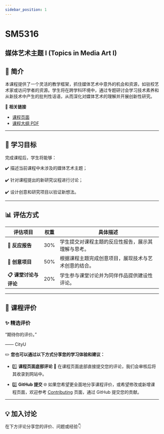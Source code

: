 ```yaml
---
sidebar_position: 1
---
```


# SM5316
## 媒体艺术主题 I (Topics in Media Art I)

## **📘 简介**
本课程提供了一个灵活的教学框架，抓住媒体艺术中意外的机会和资源，如驻校艺术家或访问学者的资源。学生将在跨学科环境中，通过专题研讨会学习技术素养和从新技术中产生的批判性话语，从而深化对媒体艺术的理解并开展创新性研究。

🔗 **相关链接**
- [课程页面](https://www.cityu.edu.hk/catalogue/pg/202526/course/SM5316.htm)
- [课程大纲 PDF](https://www.cityu.edu.hk/catalogue/pg/202526/course/SM5316.pdf)

---

## **🎯 学习目标**

完成课程后，学生将能够：

✔️ 描述当前课程中未涉及的媒体艺术主题；

✔️ 针对课程提出的新研究议程进行讨论；

✔️ 设计创意和研究项目以验证新想法。

---

## **📊 评估方式**

| **评估项目**          | **权重** | **具体描述**                                                                                       |
|----------------------|---------|---------------------------------------------------------------------------------------------------|
| **📂 反应报告**       | 30%      | 学生提交对课程主题的反应性报告，展示其理解与思考。                                                      |
| **📂 创意项目**       | 50%      | 根据课程主题完成创意项目，展现技术与艺术创意的结合。                                                    |
| **📋 课堂讨论与评论**   | 20%      | 学生参与课堂讨论并为同伴作品提供建设性评论。                                                           |

---

## **💬 课程评价**

### ✨ **精选评价**
<div className={commentStyles.commentBox}>
    <p className={commentStyles.commentText}>
        “期待你的评价。”
    </p>
    <p className={commentStyles.commentAuthor}>—— CityU</p>
</div>

✏️ **您也可以通过以下方式分享您的学习体验和建议：**

- 1️⃣ **课程页面底部评论**
💬 在课程页面底部直接提交您的评论，我们会审核后将其收录到网站中。

- 2️⃣ **GitHub 提交**
🌐 如果您希望更全面地分享课程评价，或希望修改或新增课程页面，欢迎参考 [Contributing](/contributing) 页面，通过 GitHub 提交您的贡献。

---

## **💡 加入讨论**

在下方评论分享您的评价、问题或经验👇
<Utterances />